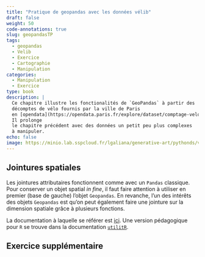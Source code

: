 ```yaml
---
title: "Pratique de geopandas avec les données vélib"
draft: false
weight: 50
code-annotations: true
slug: geopandasTP
tags:
  - geopandas
  - Velib
  - Exercice
  - Cartographie
  - Manipulation
categories:
  - Manipulation
  - Exercice
type: book
description: |
  Ce chapitre illustre les fonctionalités de `GeoPandas` à partir des
  décomptes de vélo fournis par la ville de Paris
  en [opendata](https://opendata.paris.fr/explore/dataset/comptage-velo-donnees-compteurs/map/?disjunctive.id_compteur&disjunctive.nom_compteur&disjunctive.id&disjunctive.name&basemap=jawg.dark&location=12,48.85855,2.33754).
  Il prolonge
  le chapitre précédent avec des données un petit peu plus complexes
  à manipuler.
echo: false
image: https://minio.lab.sspcloud.fr/lgaliana/generative-art/pythonds/velib.png
---
```




## Jointures spatiales

Les jointures attributaires fonctionnent comme avec un `Pandas` classique.
Pour conserver un objet spatial *in fine*, il faut faire attention à utiliser en premier (base de gauche) l'objet `Geopandas`.
En revanche, l'un des intérêts des objets `Geopandas` est qu'on peut également faire une jointure sur la dimension spatiale grâce à plusieurs fonctions. 

La documentation à laquelle se référer est [ici](https://geopandas.org/mergingdata.html#spatial-joins). 
Une version pédagogique pour `R` se trouve dans la documentation [`utilitR`](https://www.book.utilitr.org/03_fiches_thematiques/fiche_donnees_spatiales#joindre-des-donn%C3%A9es-g%C3%A9ographiques-et-attributaires). 





## Exercice supplémentaire

